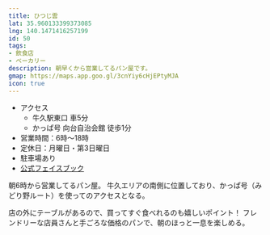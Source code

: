 ```yaml
---
title: ひつじ雲
lat: 35.960133399373085
lng: 140.1471416257199
id: 50
tags:
- 飲食店
- ベーカリー
description: 朝早くから営業してるパン屋です。
gmap: https://maps.app.goo.gl/3cnYiy6cHjEPtyMJA
icon: true
---
```


- アクセス
  - 牛久駅東口 車5分
  - かっぱ号 向台自治会館 徒歩1分
- 営業時間：6時～18時
- 定休日：月曜日・第3日曜日
- 駐車場あり
- [公式フェイスブック](http://www.facebook.com/hitsujigumo20160701/)

朝6時から営業してるパン屋。
牛久エリアの南側に位置しており、かっぱ号（みどり野ルート）を使ってのアクセスとなる。

店の外にテーブルがあるので、買ってすぐ食べれるのも嬉しいポイント！
フレンドリーな店員さんと手ごろな価格のパンで、朝のほっと一息を楽しめる。

<LinkedImage
  basename="hamyu044/hitsujigumo"
/>
